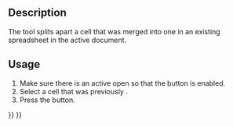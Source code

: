 <languages/>

{{Docnav
|[[Spreadsheet_MergeCells|Merge Cells]]
|[[Spreadsheet_AlignLeft|Align Left]]
|[[Spreadsheet_Workbench|Spreadsheet]]
|IconL=Spreadsheet_MergeCells.svg
|IconR=Spreadsheet_AlignLeft.svg
|IconC=Workbench_Spreadsheet.svg
}}

{{GuiCommand
|Name=Spreadsheet SplitCell
|MenuLocation=Spreadsheet → Split cells
|Workbenches=[[Spreadsheet_Workbench|Spreadsheet]]
|Version=0.17
}}

==Description==

The {{Button|[[File:Spreadsheet_SplitCell.svg|16px]] [[Spreadsheet_SplitCell|Spreadsheet SplitCell]]}} tool splits apart a cell that was merged into one in an existing spreadsheet in the active document.

==Usage==

# Make sure there is an active {{Button|[[File:Spreadsheet_CreateSheet.svg|16px]] [[Spreadsheet_CreateSheet|Spreadsheet]]}} open so that the button is enabled.
# Select a cell that was previously {{Button|[[File:Spreadsheet_MergeCells.svg|16px]] [[Spreadsheet_MergeCells|Merged]]}}.
# Press the {{Button|[[File:Spreadsheet_SplitCell.svg|16px]] [[Spreadsheet_SplitCell|Spreadsheet SplitCell]]}} button.


{{Docnav
|[[Spreadsheet_MergeCells|Merge Cells]]
|[[Spreadsheet_AlignLeft|Align Left]]
|[[Spreadsheet_Workbench|Spreadsheet]]
|IconL=Spreadsheet_MergeCells.svg
|IconR=Spreadsheet_AlignLeft.svg
|IconC=Workbench_Spreadsheet.svg
}}

{{Spreadsheet_Tools_navi{{#translation:}}}}
{{Userdocnavi{{#translation:}}}}